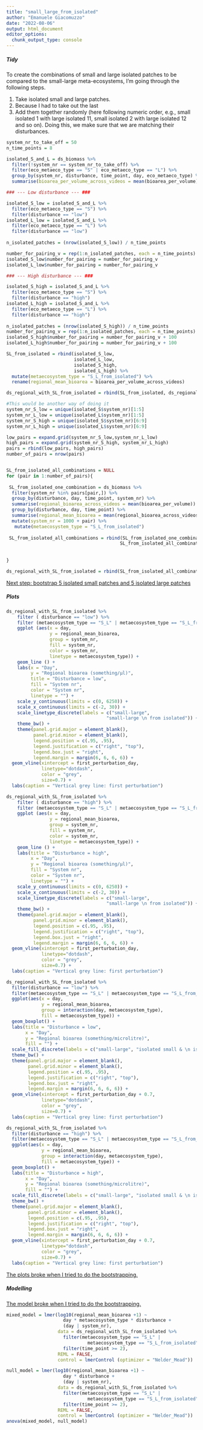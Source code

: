 ```yaml
---
title: "small_large_from_isolated"
author: "Emanuele Giacomuzzo"
date: "2022-08-06"
output: html_document
editor_options: 
  chunk_output_type: console
---
```


##### Tidy

To create the combinations of small and large isolated patches to be compared to the small-large meta-ecosystems, I'm going through the following steps.

1.  Take isolated small and large patches.
2.  Because I had to take out the last
3.  Add them together randomly (here following numeric order, e.g., small isolated 1 with large isolated 11, small isolated 2 with large isolated 12 and so on). Doing this, we make sure that we are matching their disturbances.

```r
system_nr_to_take_off = 50
n_time_points = 8

isolated_S_and_L = ds_biomass %>%
  filter(!system_nr == system_nr_to_take_off) %>%
  filter(eco_metaeco_type == "S" | eco_metaeco_type == "L") %>%
  group_by(system_nr, disturbance, time_point, day, eco_metaeco_type) %>%
  summarise(bioarea_per_volume_across_videos = mean(bioarea_per_volume))

### --- Low disturbance --- ###

isolated_S_low = isolated_S_and_L %>%
  filter(eco_metaeco_type == "S") %>%
  filter(disturbance == "low")
isolated_L_low = isolated_S_and_L %>%
  filter(eco_metaeco_type == "L") %>%
  filter(disturbance == "low")
  
n_isolated_patches = (nrow(isolated_S_low)) / n_time_points

number_for_pairing_v = rep(1:n_isolated_patches, each = n_time_points)
isolated_S_low$number_for_pairing = number_for_pairing_v  
isolated_L_low$number_for_pairing = number_for_pairing_v 

### --- High disturbance --- ###

isolated_S_high = isolated_S_and_L %>%
  filter(eco_metaeco_type == "S") %>%
  filter(disturbance == "high")
isolated_L_high = isolated_S_and_L %>%
  filter(eco_metaeco_type == "L") %>%
  filter(disturbance == "high")
  
n_isolated_patches = (nrow(isolated_S_high)) / n_time_points
number_for_pairing_v = rep(1:n_isolated_patches, each = n_time_points)
isolated_S_high$number_for_pairing = number_for_pairing_v + 100
isolated_L_high$number_for_pairing = number_for_pairing_v + 100

SL_from_isolated = rbind(isolated_S_low,
                         isolated_L_low,
                         isolated_S_high,
                         isolated_L_high) %>%
  mutate(metaecosystem_type = "S_L_from_isolated") %>%
  rename(regional_mean_bioarea = bioarea_per_volume_across_videos)

ds_regional_with_SL_from_isolated = rbind(SL_from_isolated, ds_regional_biomass)
```

```r
#This would be another way of doing it
system_nr_S_low = unique(isolated_S$system_nr)[1:5]
system_nr_L_low = unique(isolated_L$system_nr)[1:5]
system_nr_S_high = unique(isolated_S$system_nr)[6:9]
system_nr_L_high = unique(isolated_L$system_nr)[6:9]

low_pairs = expand.grid(system_nr_S_low,system_nr_L_low)
high_pairs = expand.grid(system_nr_S_high, system_nr_L_high)
pairs = rbind(low_pairs, high_pairs)
number_of_pairs = nrow(pairs)


SL_from_isolated_all_combinations = NULL
for (pair in 1:number_of_pairs){
  
 SL_from_isolated_one_combination = ds_biomass %>%
  filter(system_nr %in% pairs[pair,]) %>%
  group_by(disturbance, day, time_point, system_nr) %>%
  summarise(regional_bioarea_across_videos = mean(bioarea_per_volume)) %>%
  group_by(disturbance, day, time_point) %>%
  summarise(regional_mean_bioarea = mean(regional_bioarea_across_videos)) %>%
  mutate(system_nr = 1000 + pair) %>%
   mutate(metaecosystem_type = "S_L_from_isolated")
 
 SL_from_isolated_all_combinations = rbind(SL_from_isolated_one_combination,
                                          SL_from_isolated_all_combinations)
 
  
}

ds_regional_with_SL_from_isolated = rbind(SL_from_isolated_all_combinations, ds_regional_biomass)
```

[Next step: bootstrap 5 isolated small patches and 5 isolated large patches]{.underline}

##### Plots

```r
ds_regional_with_SL_from_isolated %>%
    filter ( disturbance == "low") %>%
    filter (metaecosystem_type == "S_L" | metaecosystem_type == "S_L_from_isolated") %>%
    ggplot (aes(x = day,
                y = regional_mean_bioarea,
                group = system_nr,
                fill = system_nr,
                color = system_nr,
                linetype = metaecosystem_type)) +
    geom_line () +
    labs(x = "Day", 
         y = "Regional bioarea (something/µl)",
         title = "Disturbance = low",
         fill = "System nr",
         color = "System nr",
         linetype = "") +
    scale_y_continuous(limits = c(0, 6250)) +
    scale_x_continuous(limits = c(-2, 30)) +
    scale_linetype_discrete(labels = c("small-large",
                                     "small-large \n from isolated")) + 
    theme_bw() +
    theme(panel.grid.major = element_blank(), 
          panel.grid.minor = element_blank(),
          legend.position = c(.95, .95),
          legend.justification = c("right", "top"),
          legend.box.just = "right",
          legend.margin = margin(6, 6, 6, 6)) +
  geom_vline(xintercept = first_perturbation_day, 
             linetype="dotdash", 
             color = "grey", 
             size=0.7) +
  labs(caption = "Vertical grey line: first perturbation")

ds_regional_with_SL_from_isolated %>%
    filter ( disturbance == "high") %>%
    filter (metaecosystem_type == "S_L" | metaecosystem_type == "S_L_from_isolated") %>%
    ggplot (aes(x = day,
                y = regional_mean_bioarea,
                group = system_nr,
                fill = system_nr,
                color = system_nr,
                linetype = metaecosystem_type)) +
    geom_line () +
    labs(title = "Disturbance = high",
         x = "Day", 
         y = "Regional bioarea (something/µl)",
         fill = "System nr",
         color = "System nr",
         linetype = "") +
    scale_y_continuous(limits = c(0, 6250)) +
    scale_x_continuous(limits = c(-2, 30)) +
    scale_linetype_discrete(labels = c("small-large",
                                     "small-large \n from isolated")) + 
    theme_bw() +
    theme(panel.grid.major = element_blank(), 
          panel.grid.minor = element_blank(),
          legend.position = c(.95, .95),
          legend.justification = c("right", "top"),
          legend.box.just = "right",
          legend.margin = margin(6, 6, 6, 6)) +
  geom_vline(xintercept = first_perturbation_day, 
             linetype="dotdash", 
             color = "grey", 
             size=0.7) +
  labs(caption = "Vertical grey line: first perturbation")

ds_regional_with_SL_from_isolated %>%
  filter(disturbance == "low") %>%
  filter(metaecosystem_type == "S_L" | metaecosystem_type == "S_L_from_isolated") %>%
  ggplot(aes(x = day,
             y = regional_mean_bioarea,
             group = interaction(day, metaecosystem_type),
             fill = metaecosystem_type)) +
  geom_boxplot() +
  labs(title = "Disturbance = low",
       x = "Day",
       y = "Regional bioarea (something/microlitre)",
       fill = "") +
  scale_fill_discrete(labels = c("small-large", "isolated small & \n isolated large")) + 
  theme_bw() +
  theme(panel.grid.major = element_blank(), 
        panel.grid.minor = element_blank(),
        legend.position = c(.95, .95),
        legend.justification = c("right", "top"),
        legend.box.just = "right",
        legend.margin = margin(6, 6, 6, 6)) +
  geom_vline(xintercept = first_perturbation_day + 0.7, 
             linetype="dotdash", 
             color = "grey", 
             size=0.7) +
  labs(caption = "Vertical grey line: first perturbation")

ds_regional_with_SL_from_isolated %>%
  filter(disturbance == "high") %>%
  filter(metaecosystem_type == "S_L" | metaecosystem_type == "S_L_from_isolated") %>%
  ggplot(aes(x = day,
             y = regional_mean_bioarea,
             group = interaction(day, metaecosystem_type),
             fill = metaecosystem_type)) +
  geom_boxplot() +
  labs(title = "Disturbance = high",
       x = "Day",
       y = "Regional bioarea (something/microlitre)",
       fill = "") +
  scale_fill_discrete(labels = c("small-large", "isolated small & \n isolated large")) + 
  theme_bw() +
  theme(panel.grid.major = element_blank(), 
        panel.grid.minor = element_blank(),
        legend.position = c(.95, .95),
        legend.justification = c("right", "top"),
        legend.box.just = "right",
        legend.margin = margin(6, 6, 6, 6)) +
  geom_vline(xintercept = first_perturbation_day + 0.7, 
             linetype="dotdash", 
             color = "grey", 
             size=0.7) +
  labs(caption = "Vertical grey line: first perturbation")
```

[The plots broke when I tried to do the bootstrapping.]{.underline}

##### Modelling

[The model broke when I tried to do the bootstrapping.]{.underline}

```r
mixed_model = lmer(log10(regional_mean_bioarea +1) ~ 
                     day * metaecosystem_type * disturbance +
                     (day | system_nr),
                   data = ds_regional_with_SL_from_isolated %>%
                     filter(metaecosystem_type == "S_L" | 
                              metaecosystem_type == "S_L_from_isolated") %>%
                     filter(time_point >= 2),
                   REML = FALSE,
                   control = lmerControl (optimizer = "Nelder_Mead"))

null_model = lmer(log10(regional_mean_bioarea +1) ~ 
                     day * disturbance +
                     (day | system_nr),
                   data = ds_regional_with_SL_from_isolated %>%
                     filter(metaecosystem_type == "S_L" | 
                              metaecosystem_type == "S_L_from_isolated") %>%
                     filter(time_point >= 2),
                   REML = FALSE,
                   control = lmerControl (optimizer = "Nelder_Mead"))
anova(mixed_model, null_model)
```
